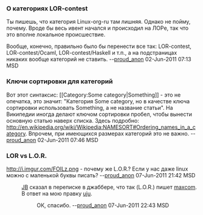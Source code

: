 ===О категориях LOR-contest===
Ты пишешь, что категория Linux-org-ru там лишняя. Однако не пойму, почему. Вроде бы весь ивент начался и происходил на ЛОРе, так что это вполне локальное происшествие.

Вообще, конечно, правильно было бы перенести все так: LOR-contest, LOR-contest/Ocaml, LOR-contest/Haskell и т.п., а на подстраницах никаких вообще категорий не ставить. --[[User:proud_anon|proud_anon]] 02-Jun-2011 07:13 MSD

===Ключи сортировки для категорий===
Вот этот синтаксис: <nowiki>[[Category:Some category|Something]]</nowiki> - это не опечатка, это значит: "Категория Some category, но в качестве ключа сортировки использовать Something, а не название статьи". На Википедии иногда делают ключом сортировки пробел, чтобы вынести основную статью наверх списка. Здесь подробно: http://en.wikipedia.org/wiki/Wikipedia:NAMESORT#Ordering_names_in_a_category. Впрочем, при имеющихся размерах категорий это не важно. --[[User:proud_anon|proud_anon]] 02-Jun-2011 07:46 MSD

===LOR vs L.O.R.===
http://i.imgur.com/FOILz.png - почему же L.O.R.? Если у нас даже linux можно с маленькой буквы писать? --[[User:proud_anon|proud_anon]] 07-Jun-2011 21:42 MSD
: [[User:JB|JB]] сказал в переписке в джаббере, что так (L.O.R.) пишет [[User:maxcom|maxcom]]. В ответ на мою правку [[User:uju|uju]].
:: ОК, спасибо. --[[User:proud_anon|proud_anon]] 07-Jun-2011 22:43 MSD
